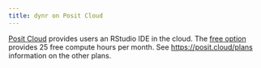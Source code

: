 ```yaml
---
title: dynr on Posit Cloud
---
```


[Posit Cloud](https://posit.cloud/) provides users an RStudio IDE in the cloud. The [free option](https://posit.cloud/plans/free) provides 25 free compute hours per month. See [https://posit.cloud/plans](https://posit.cloud/plans) information on the other plans.
